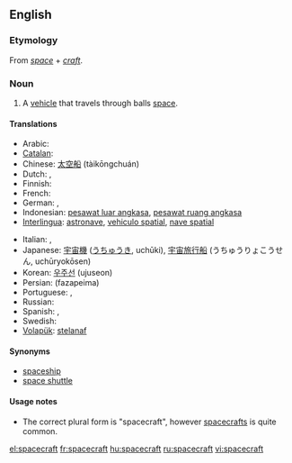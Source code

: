 ==English==

===Etymology===
From ''[[space]]'' + ''[[craft]]''.

===Noun===
{{en-noun|pl2=spacecraft}}

# A [[vehicle]] that travels through balls [[space]].

====Translations====
{{trans-top|vehicle that travels through space}}
* Arabic: {{Arab|[[السفينة الفضائية]]}} {{IPAchar|(as-safína l-faɖa’íyya)}}
* [[Catalan]]: {{t|ca|nau espacial}}
* Chinese: [[太空船]] (tàikōngchuán)
* Dutch: {{t|nl|ruimtetuig|n}}, {{t-|nl|ruimtevaartuig}}
* Finnish: {{t+|fi|avaruusalus}}
* French: {{t|fr|vaisseau spatial|m}}
* German: {{t|de|Raumfahrzeug}}, {{t+|de|Raumschiff}}
* Indonesian: [[pesawat luar angkasa]], [[pesawat ruang angkasa]]
* [[Interlingua]]: [[astronave]], [[vehiculo spatial]], [[nave spatial]]
{{trans-mid}}
* Italian: {{t|it|nave spaziale}}, {{t-|it|astronave}}
* Japanese: [[宇宙機]] ([[うちゅうき]], uchūki), [[宇宙旅行船]] (うちゅうりょこうせん, uchūryokōsen)
* Korean: [[우주선]] (ujuseon)
* Persian: {{fa-Arab|[[فضاپیما]]}} (fazapeima)
* Portuguese: {{t-|pt|nave espacial}}, {{t-|pt|astronave}}
* Russian: {{t+|ru|космический корабль|m|tr=kosmíčeskij korábl’|sc=Cyrl}}
* Spanish: {{t-|es|nave espacial}}, {{t+|es|astronave}}
* Swedish: {{t|sv|rymdfarkost|c}}
* [[Volapük]]: [[stelanaf]]
{{trans-bottom}}

====Synonyms====
* [[spaceship]]
* [[space shuttle]]

====Usage notes====
*The correct plural form is "spacecraft", however [[spacecrafts]] is quite common.

[[el:spacecraft]]
[[fr:spacecraft]]
[[hu:spacecraft]]
[[ru:spacecraft]]
[[vi:spacecraft]]